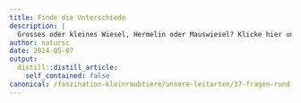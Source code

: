 ```yaml
---
title: Finde die Unterschiede
description: |
  Grosses oder kleines Wiesel, Hermelin oder Mauswiesel? Klicke hier und erkenne die drei wichtigen Unterschiede! Hier findest Du die Lösung.
author: natursc
date: 2014-05-07
output:
  distill::distill_article:
    self_contained: false
canonical: /faszination-kleinraubtiere/unsere-leitarten/37-fragen-rund-um-die-wiesel-2
---
```





<!--http://wieselundco.ch/faszination-kleinraubtiere/unsere-leitarten/37-fragen-rund-um-die-wiesel-2-->
